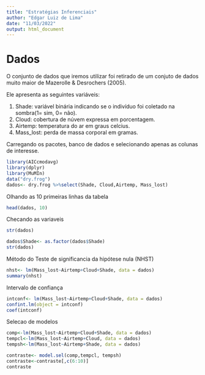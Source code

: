 ```yaml
---
title: "Estratégias Inferenciais"
author: "Edgar Luiz de Lima"
date: "11/03/2022"
output: html_document
---
```


# Dados
  O conjunto de dados que iremos utilizar foi retirado de um conjuto de dados muito maior de Mazerolle & Desrochers (2005).
  
  Ele apresenta as seguintes variáveis:
  
  1. Shade: variável binária indicando se o indivíduo foi coletado na sombra(1= sim, 0= não).
  2. Cloud: cobertura de núvem expressa em porcentagem.
  3. Airtemp: temperatura do ar em graus celcius.
  4. Mass_lost: perda de massa corporal em gramas.

Carregando os pacotes, banco de dados e selecionando apenas as colunas de interesse.
```r
library(AICcmodavg)
library(dplyr)
library(MuMIn)
data("dry.frog")
dados<- dry.frog %>%select(Shade, Cloud,Airtemp, Mass_lost)
```

Olhando as 10 primeiras linhas da tabela
```r
head(dados, 10)
```

Checando as variaveis
```r
str(dados)
```
```r
dados$Shade<- as.factor(dados$Shade)
str(dados)
```
Método do Teste de significancia da hipótese nula (NHST)
```r
nhst<- lm(Mass_lost~Airtemp+Cloud+Shade, data = dados)
summary(nhst)
```

Intervalo de confiança
```r
intconf<- lm(Mass_lost~Airtemp+Cloud+Shade, data = dados)
confint.lm(object = intconf)
coef(intconf)
```

Selecao de modelos
```r
comp<-lm(Mass_lost~Airtemp+Cloud+Shade, data = dados)
tempcl<-lm(Mass_lost~Airtemp+Cloud, data = dados)
tempsh<-lm(Mass_lost~Airtemp+Shade, data = dados)

contraste<- model.sel(comp,tempcl, tempsh)
contraste<-contraste[,c(6:10)]
contraste
```


